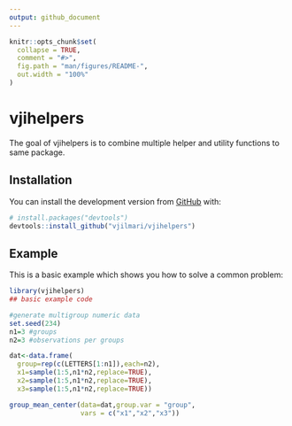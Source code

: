 ```yaml
---
output: github_document
---
```


<!-- README.md is generated from README.Rmd. Please edit that file -->

```r
knitr::opts_chunk$set(
  collapse = TRUE,
  comment = "#>",
  fig.path = "man/figures/README-",
  out.width = "100%"
)
```

# vjihelpers

<!-- badges: start -->
<!-- badges: end -->

The goal of vjihelpers is to combine multiple helper and utility functions to same package.

## Installation


You can install the development version from [GitHub](https://github.com/) with:

``` r
# install.packages("devtools")
devtools::install_github("vjilmari/vjihelpers")
```
## Example

This is a basic example which shows you how to solve a common problem:

```r
library(vjihelpers)
## basic example code

#generate multigroup numeric data
set.seed(234)
n1=3 #groups
n2=3 #observations per groups

dat<-data.frame(
  group=rep(c(LETTERS[1:n1]),each=n2),
  x1=sample(1:5,n1*n2,replace=TRUE),
  x2=sample(1:5,n1*n2,replace=TRUE),
  x3=sample(1:5,n1*n2,replace=TRUE))

group_mean_center(data=dat,group.var = "group",
                  vars = c("x1","x2","x3"))
```


